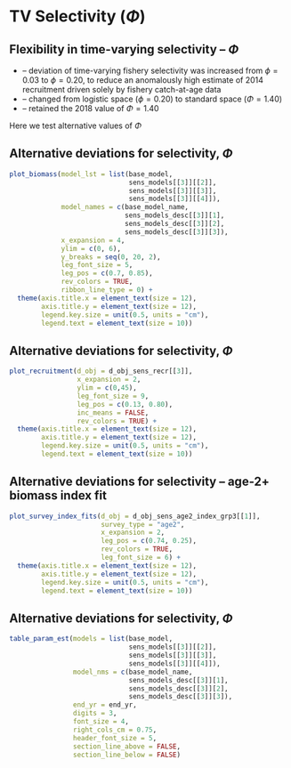 # TV Selectivity ($\Phi$)

## Flexibility in time-varying selectivity -- $\Phi$

* \textcolor{red}{2017 assessment} -- deviation of time-varying fishery
  selectivity was increased from $\phi=0.03$ to $\phi=0.20$, to reduce an
  anomalously high estimate of 2014 recruitment driven solely by fishery
  catch-at-age data
* \textcolor{red}{2018 assessment} -- changed from logistic space
  ($\phi=0.20$) to standard space ($\Phi=1.40$)
* \textcolor{red}{2019-`r assess_yr` assessments} -- retained the 2018
  value of $\Phi=1.40$

Here we test alternative values of $\Phi$

## Alternative deviations for selectivity, $\Phi$
```r
plot_biomass(model_lst = list(base_model,
                              sens_models[[3]][[2]],
                              sens_models[[3]][[3]],
                              sens_models[[3]][[4]]),
             model_names = c(base_model_name,
                             sens_models_desc[[3]][1],
                             sens_models_desc[[3]][2],
                             sens_models_desc[[3]][3]),
             x_expansion = 4,
             ylim = c(0, 6),
             y_breaks = seq(0, 20, 2),
             leg_font_size = 5,
             leg_pos = c(0.7, 0.85),
             rev_colors = TRUE,
             ribbon_line_type = 0) +
  theme(axis.title.x = element_text(size = 12),
        axis.title.y = element_text(size = 12),
        legend.key.size = unit(0.5, units = "cm"),
        legend.text = element_text(size = 10))
```

## Alternative deviations for selectivity, $\Phi$
```r
plot_recruitment(d_obj = d_obj_sens_recr[[3]],
                 x_expansion = 2,
                 ylim = c(0,45),
                 leg_font_size = 9,
                 leg_pos = c(0.13, 0.80),
                 inc_means = FALSE,
                 rev_colors = TRUE) +
  theme(axis.title.x = element_text(size = 12),
        axis.title.y = element_text(size = 12),
        legend.key.size = unit(0.5, units = "cm"),
        legend.text = element_text(size = 10))
```

## Alternative deviations for selectivity -- age-2+ biomass index fit
```r
plot_survey_index_fits(d_obj = d_obj_sens_age2_index_grp3[[1]],
                       survey_type = "age2",
                       x_expansion = 2,
                       leg_pos = c(0.74, 0.25),
                       rev_colors = TRUE,
                       leg_font_size = 6) +
  theme(axis.title.x = element_text(size = 12),
        axis.title.y = element_text(size = 12),
        legend.key.size = unit(0.5, units = "cm"),
        legend.text = element_text(size = 10))
```

## Alternative deviations for selectivity, $\Phi$
```r
table_param_est(models = list(base_model,
                              sens_models[[3]][[2]],
                              sens_models[[3]][[3]],
                              sens_models[[3]][[4]]),
                model_nms = c(base_model_name,
                              sens_models_desc[[3]][1],
                              sens_models_desc[[3]][2],
                              sens_models_desc[[3]][3]),
                end_yr = end_yr,
                digits = 3,
                font_size = 4,
                right_cols_cm = 0.75,
                header_font_size = 5,
                section_line_above = FALSE,
                section_line_below = FALSE)
```

